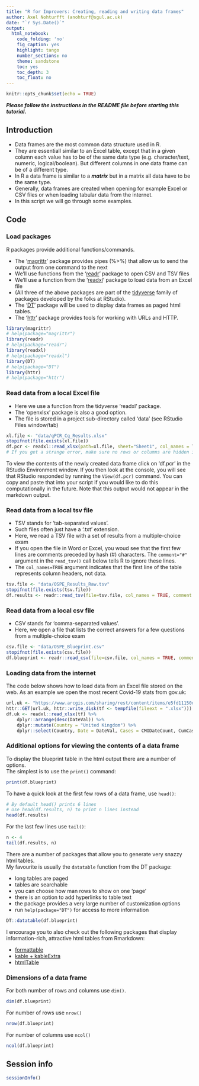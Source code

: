 ```yaml
---
title: "R for Improvers: Creating, reading and writing data frames"
author: Axel Nohturfft (anohturf@sgul.ac.uk)
date: "`r Sys.Date()`"
output:
  html_notebook:
    code_folding: 'no'
    fig_caption: yes
    highlight: tango
    number_sections: no
    theme: sandstone
    toc: yes
    toc_depth: 3
    toc_float: no
---
```


```r
knitr::opts_chunk$set(echo = TRUE)
```


**_Please follow the instructions in the README file before starting this tutorial._**


## Introduction  

* Data frames are the most common data structure used in R.  
* They are essentiall similar to an Excel table, except that in a given column each value has to be of the same data type (e.g. character/text, numeric, logical/boolean). But different columns in one data frame can be of a different type.  
* In R a data frame is similar to a _**matrix**_ but in a matrix all data have to be the same type.  
* Generally, data frames are created when opening for example Excel or CSV files or when loading tabular data from the internet.  
* In this script we will go through some examples.  

## Code  

### Load packages  
R packages provide additional functions/commands.  

* The '[magrittr](https://cran.r-project.org/web/packages/magrittr/vignettes/magrittr.html)' package provides pipes (%>%) that allow us to send the output from one command to the next  
* We'll use functions from the '[readr](https://readr.tidyverse.org/)' package to open CSV and TSV files  
* We'll use a function from the '[readxl](https://readxl.tidyverse.org/)' package to load data from an Excel file  
* (All three of the above packages are part of the [tidyverse](https://www.tidyverse.org/) family of packages developed by the folks at RStudio).  
* The '[DT](https://rstudio.github.io/DT/)' package will be used to display data frames as paged html tables.  
* The '[httr](https://github.com/r-lib/httr)' package provides tools for working with URLs and HTTP.  
```r
library(magrittr)
# help(package="magrittr")
library(readr)
# help(package="readr")
library(readxl)
# help(package="readxl")
library(DT)
# help(package="DT")
library(httr)
# help(package="httr")
```

### Read data from a local Excel file  
* Here we use a function from the tidyverse 'readxl' package.  
* The 'openxlsx' package is also a good option.  
* The file is stored in a project sub-directory called 'data' (see RStudio Files window/tab)  

```r
xl.file <- "data/qPCR_Cq_Results.xlsx"
stopifnot(file.exists(xl.file))
df.pcr <- readxl::read_xlsx(path=xl.file, sheet="Sheet1", col_names = T, range = "D1:H9")
# If you get a strange error, make sure no rows or columns are hidden in the Excel file
```

To view the contents of the newly created data frame click on 'df.pcr' in the RStudio Environment window. If you then look at the console, you will see that RStudio responded by running the `View(df.pcr)` command. You can copy and paste that into your script if you would like to do this computationally in the future. Note that this output would not appear in the markdown output.  

### Read data from a local tsv file  
* TSV stands for 'tab-separated values'.  
* Such files often just have a '.txt' extension.  
* Here, we read a TSV file with a set of results from a multiple-choice exam  
* If you open the file in Word or Excel, you woud see that the first few lines are comments preceded by hash (#) characters. The `comment="#"` argument in the `read_tsv()` call below tells R to ignore these lines.  
* The `col_names=TRUE` argument indicates that the first line of the table represents column headers, not data.  

```r
tsv.file <- "data/OSPE_Results_Raw.tsv"
stopifnot(file.exists(tsv.file))
df.results <- readr::read_tsv(file=tsv.file, col_names = TRUE, comment = "#")
```


### Read data from a local csv file  

* CSV stands for 'comma-separated values'.  
* Here, we open a file that lists the correct answers for a few questions from a multiple-choice exam

```r
csv.file <- "data/OSPE_Blueprint.csv"
stopifnot(file.exists(csv.file))
df.blueprint <- readr::read_csv(file=csv.file, col_names = TRUE, comment = "#")
```


### Loading data from the internet  
The code below shows how to load data from an Excel file stored on the web.
As an example we open the most recent Covid-19 stats from gov.uk:  
```r
url.uk <- "https://www.arcgis.com/sharing/rest/content/items/e5fd11150d274bebaaf8fe2a7a2bda11/data"
httr::GET(url.uk, httr::write_disk(tf <- tempfile(fileext = ".xlsx")))
df.uk <- readxl::read_xlsx(tf) %>% 
    dplyr::arrange(desc(DateVal)) %>% 
    dplyr::mutate(Country = "United Kingdom") %>% 
    dplyr::select(Country, Date = DateVal, Cases = CMODateCount, CumCases)
```



### Additional options for viewing the contents of a data frame  
To display the blueprint table in the html output there are a number of options.  
The simplest is to use the `print()` command:
```r
print(df.blueprint)
```

To have a quick look at the first few rows of a data frame, use `head()`:  
```r
# By default head() prints 6 lines
# Use head(df.results, n) to print n lines instead
head(df.results)
```

For the last few lines use `tail()`:  
```r
n <- 4
tail(df.results, n)
```


There are a number of packages that allow you to generate very snazzy html tables.  
My favourite is usually the `datatable` function from the DT package:  

* long tables are paged  
* tables are searchable  
* you can choose how man rows to show on one 'page'  
* there is an option to add hyperlinks to table text  
* the package provides a very large number of customization options  
* run `help(package="DT")` for access to more information  
```r
DT::datatable(df.blueprint)
```

I encourage you to also check out the following packages that display information-rich, attractive html tables from Rmarkdown:  

* [formattable](https://github.com/renkun-ken/formattable)  
* [kable + kableExtra](http://haozhu233.github.io/kableExtra/awesome_table_in_html.html)  
* [htmlTable](https://github.com/gforge/htmlTable)  

### Dimensions of a data frame  
For both number of rows and columns use `dim()`.  
```r
dim(df.blueprint)
```

For number of rows use `nrow()`  
```r
nrow(df.blueprint)
```

For number of columns use `ncol()`  
```r
ncol(df.blueprint)
```

## Session info  
```r
sessionInfo()
```


